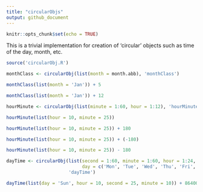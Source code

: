 ```yaml
---
title: "circularObjs"
output: github_document
---
```


```r
knitr::opts_chunk$set(echo = TRUE)
```

This is a trivial implementation for creation of 'circular' objects such as time of the day, month, etc.

```r
source('circularObj.R')

monthClass <- circularObj(list(month = month.abb), 'monthClass')

monthClass(list(month = 'Jan')) + 5

monthClass(list(month = 'Jan')) + 12

hourMinute <- circularObj(list(minute = 1:60, hour = 1:12), 'hourMinute')

hourMinute(list(hour = 10, minute = 25))

hourMinute(list(hour = 10, minute = 25)) + 180

hourMinute(list(hour = 10, minute = 25)) + (-180)

hourMinute(list(hour = 10, minute = 25)) - 180

dayTime <- circularObj(list(second = 1:60, minute = 1:60, hour = 1:24,
                            day = c('Mon', 'Tue', 'Wed', 'Thu', 'Fri', 'Sat', 'Sun')),
                       'dayTime')

dayTime(list(day = 'Sun', hour = 10, second = 25, minute = 10)) + 86400
```

